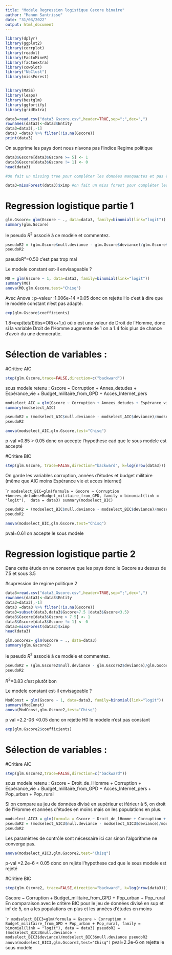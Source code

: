 ```yaml
---
title: "Modele Regression logistique Gscore binaire"
author: "Manon Santrisse"
date: "31/03/2022"
output: html_document
---
```



```r
library(dplyr)
library(ggplot2)
library(corrplot)
library(readxl)
library(FactoMineR)
library(factoextra)
library(cowplot)
library("NbClust")
library(missForest)


library(MASS)
library(leaps)
library(bestglm)
library(ggfortify)
library(gridExtra)
```



```r
data3=read.csv("data3_Gscore.csv",header=TRUE,sep=";",dec=",")
rownames(data3)<-data3$Entity
data3=data3[,-1]
data3 =data3 %>% filter(!is.na(Gscore))
print(data3)
```

On supprime les pays dont nous n'avons pas l'indice Regime politique
```r
data3$Gscore[data3$Gscore >= 5] <- 1
data3$Gscore[data3$Gscore != 1] <- 0
head(data3)
```

```r
#On fait un missing tree pour compléter les données manquantes et pas être embétés ensuite

data3=missForest(data3)$ximp #on fait un miss forest pour compléter les données manquantes et ne pas avoir de problèmes de NA dans la suite de l'analyse.
```





# Regression logistique partie 1

```r
glm.Gscore= glm(Gscore ~ ., data=data3, family=binomial(link="logit"))
summary(glm.Gscore)
```

le pseudo $R^2$ associé à ce modèle et commentez.

```r
pseudoR2 = (glm.Gscore$null.deviance - glm.Gscore$deviance)/glm.Gscore$null.deviance
pseudoR2
```

pseudoR²=0.50 c'est pas trop mal

Le modele constant est-il envisageable ?

```r
M0 = glm(Gscore ~ 1, data=data3, family=binomial(link="logit"))
summary(M0)
anova(M0,glm.Gscore,test="Chisq")
```
Avec Anova : p-valeur :1.006e-14 <0.05 donc on rejette Ho c'est à dire que le modele constant n'est pas adapté.


```r
exp(glm.Gscore$coefficients)
```
1.8=exp(teta1)ôbs=OR(x+1,x)
où x est une valeur de Droit de l'Homme, donc si la variable Droit de l'Homme augmente de 1 on a 1.4 fois plus de chance d'avoir du une democratie.



# Sélection de variables :
#Critère AIC
```r
step(glm.Gscore,trace=FALSE,direction=c("backward"))

```
sous modele retenu :
Gscore ~ Corruption + Annes_detudes + Espérance_vie + Budget_militaire_from_GPD + Acces_Internet_pers


```r
modselect_AIC = glm(Gscore ~ Corruption + Annees_detudes + Espérance_vie + Budget_militaire_from_GPD + Acces_Internet_pers, data=data3, family = binomial(link="logit"))
summary(modselect_AIC)
```

```r
pseudoR2 = (modselect_AIC$null.deviance - modselect_AIC$deviance)/modselect_AIC$null.deviance
pseudoR2
```

```r
anova(modselect_AIC,glm.Gscore,test="Chisq")
``` 
p-val =0.85 > 0.05 donc on accepte l'hypothese cad que le sous modele est accepté

#Critère BIC
```r
step(glm.Gscore, trace=FALSE,direction="backward", k=log(nrow(data3)))

```

On garde les variables corruption, années d'études et budget militaire (même que AIC moins Espérance vie et acces internet)

````r
modselect_BIC=glm(formula = Gscore ~ Corruption +Annees_detudes+Budget_militaire_from_GPD, family = binomial(link = "logit"),  data = data3)
summary(modselect_BIC)
```

```r
pseudoR2 = (modselect_BIC$null.deviance - modselect_BIC$deviance)/modselect_BIC$null.deviance
pseudoR2
```

```r
anova(modselect_BIC,glm.Gscore,test="Chisq")
```
pval=0.61 on accepte le sous modele


# Regression logistique partie 2
Dans cette étude on ne conserve que les pays donc le Gscore au dessus de 7.5 et sous 3.5

#supression de regime politique 2 

```r
data3=read.csv("data3_Gscore.csv",header=TRUE,sep=";",dec=",")
rownames(data3)<-data3$Entity
data3=data3[,-1]
data3 =data3 %>% filter(!is.na(Gscore))
data3=subset(data3,data3$Gscore>7.5 |data3$Gscore<3.5)
data3$Gscore[data3$Gscore > 7.5] <- 1
data3$Gscore[data3$Gscore != 1] <- 0
data3=missForest(data3)$ximp
head(data3)
```



```r
glm.Gscore2= glm(Gscore ~ ., data=data3)
summary(glm.Gscore2)
```

le pseudo $R^2$ associé à ce modèle et commentez.

```r
pseudoR2 = (glm.Gscore2$null.deviance - glm.Gscore2$deviance)/glm.Gscore2$null.deviance
pseudoR2
```
$R^2$=0.83 c'est plutôt bon

Le modele constant est-il envisageable ?

```r
ModConst = glm(Gscore ~ 1, data=data3, family=binomial(link="logit"))
summary(ModConst)
anova(ModConst,glm.Gscore2,test="Chisq")
```
p val =2.2-06 <0.05 donc on rejette H0 le modele n'est pas constant

```r
exp(glm.Gscore2$coefficients)
```

# Sélection de variables :
#Critère AIC
```r
step(glm.Gscore2,trace=FALSE,direction=c("backward"))

```
sous modele retenu :
Gscore ~ Droit_de_lHomme + Corruption + Espérance_vie + Budget_militaire_from_GPD + Acces_Internet_pers + Pop_urban + Pop_rural

Si on compare au jeu de données divisé en supérieur et iférieur à 5, on droit de l'Homme et années d'études en moins mais on les populations en plus.

```r
modselect_AIC3 = glm(formula = Gscore ~ Droit_de_lHomme + Corruption + Espérance_vie + Budget_militaire_from_GPD + Acces_Internet_pers + Pop_urban + Pop_rural, family = binomial(link = "logit"), data = data3, control = list(maxit = 100, epsilon = 1))
pseudoR2 = (modselect_AIC3$null.deviance - modselect_AIC3$deviance)/modselect_AIC3$null.deviance
pseudoR2
```

Les paramètres de contrôle sont nécessaire ici car sinon l'algorithme ne converge pas.

```r
anova(modselect_AIC3,glm.Gscore2,test="Chisq")
``` 
p-val =2.2e-6 < 0.05 donc on rejète l'hypothese cad que le sous modele est rejeté

#Critère BIC
```r
step(glm.Gscore2, trace=FALSE,direction="backward", k=log(nrow(data3)))

```
Gscore ~ Corruption + Budget_militaire_from_GPD + Pop_urban + Pop_rural
En comparaison avec le critère BIC pour le jeu de données divisé en sup et inf de 5, on a les populations en plus et les années d'études en moins

````r
modselect_BIC3=glm(formula = Gscore ~ Corruption + Budget_militaire_from_GPD + Pop_urban + Pop_rural, family = binomial(link = "logit"), data = data3)
pseudoR2 = (modselect_BIC3$null.deviance - modselect_BIC3$deviance)/modselect_BIC3$null.deviance
pseudoR2
anova(modselect_BIC3,glm.Gscore2,test="Chisq")
```
pval=2.2e-6 on rejette le sous modele

